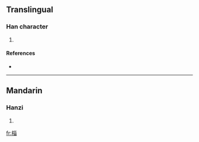 ==Translingual==

===Han character===
{{Han char|rn=75|rad=木|as=08|sn=12|four=4296<sub>0</sub>|canj=木女女田 (DVVW)}}

# {{defn|Han|sort=木08}}

====References====
* {{Han ref|kx=0537.040|dkj=15033|dj=0924.090|hdz=21242.060|uh=6914|ud=26900|bh=D9C4|bd=55748}}

----

==Mandarin==

===Hanzi===
{{cmn-hanzi|pin=[[zī]] ([[zi1]])|wg=tzu<sup>1</sup>}}

# {{defn|Mandarin}}

[[fr:椔]]